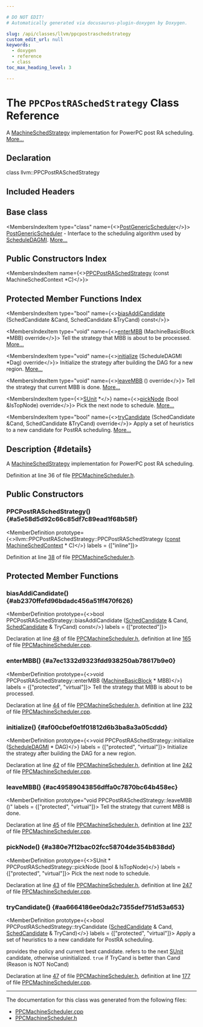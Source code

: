 ```yaml
---

# DO NOT EDIT!
# Automatically generated via docusaurus-plugin-doxygen by Doxygen.

slug: /api/classes/llvm/ppcpostraschedstrategy
custom_edit_url: null
keywords:
  - doxygen
  - reference
  - class
toc_max_heading_level: 3

---
```





# The `PPCPostRASchedStrategy` Class Reference

<DoxygenPage pluginConfig={pluginConfig}>

A <a href="/docs/api/classes/llvm/machineschedstrategy">MachineSchedStrategy</a> implementation for PowerPC post RA scheduling. <a href="#details">More...</a>

## Declaration

<CodeBlock>class llvm::PPCPostRASchedStrategy</CodeBlock>

## Included Headers

<IncludesList>
<IncludesListItem
  filePath="Target/PowerPC/PPCMachineScheduler.h"
  permalink="/docs/api/files/lib/lib/target/lib/target/powerpc/ppcmachinescheduler-h"
  isLocal="true" />
</IncludesList>

## Base class

<MembersIndex>

<MembersIndexItem
  type="class"
  name={<><a href="/docs/api/classes/llvm/postgenericscheduler">PostGenericScheduler</a></>}>
<a href="/docs/api/classes/llvm/postgenericscheduler">PostGenericScheduler</a> - Interface to the scheduling algorithm used by <a href="/docs/api/classes/llvm/scheduledagmi">ScheduleDAGMI</a>. <a href="/docs/api/classes/llvm/postgenericscheduler/#details">More...</a>
</MembersIndexItem>

</MembersIndex>

## Public Constructors Index

<MembersIndex>

<MembersIndexItem
  name={<><a href="#a5e58d5d92c66c85df7c89ead1f68b58f">PPCPostRASchedStrategy</a> (const MachineSchedContext &#42;C)</>}>
</MembersIndexItem>

</MembersIndex>

## Protected Member Functions Index

<MembersIndex>

<MembersIndexItem
  type="bool"
  name={<><a href="#ab2370ffefd96bdadc456a51ff470f626">biasAddiCandidate</a> (SchedCandidate &amp;Cand, SchedCandidate &amp;TryCand) const</>}>
</MembersIndexItem>

<MembersIndexItem
  type="void"
  name={<><a href="#a7ec1332d9323fdd938250ab78617b9e0">enterMBB</a> (MachineBasicBlock &#42;MBB) override</>}>
Tell the strategy that MBB is about to be processed. <a href="#a7ec1332d9323fdd938250ab78617b9e0">More...</a>
</MembersIndexItem>

<MembersIndexItem
  type="void"
  name={<><a href="#af00cbef0e1f01812d6b3ba8a3a05cddd">initialize</a> (ScheduleDAGMI &#42;Dag) override</>}>
Initialize the strategy after building the DAG for a new region. <a href="#af00cbef0e1f01812d6b3ba8a3a05cddd">More...</a>
</MembersIndexItem>

<MembersIndexItem
  type="void"
  name={<><a href="#ac49589043856dffa0c7870bc64b458ec">leaveMBB</a> () override</>}>
Tell the strategy that current MBB is done. <a href="#ac49589043856dffa0c7870bc64b458ec">More...</a>
</MembersIndexItem>

<MembersIndexItem
  type={<><a href="/docs/api/classes/llvm/sunit">SUnit</a> &#42;</>}
  name={<><a href="#a380e7f12bac02fcc58704de354b838dd">pickNode</a> (bool &amp;IsTopNode) override</>}>
Pick the next node to schedule. <a href="#a380e7f12bac02fcc58704de354b838dd">More...</a>
</MembersIndexItem>

<MembersIndexItem
  type="bool"
  name={<><a href="#aa6664186ee0da2c7355def751d53a653">tryCandidate</a> (SchedCandidate &amp;Cand, SchedCandidate &amp;TryCand) override</>}>
Apply a set of heuristics to a new candidate for PostRA scheduling. <a href="#aa6664186ee0da2c7355def751d53a653">More...</a>
</MembersIndexItem>

</MembersIndex>

## Description {#details}

A <a href="/docs/api/classes/llvm/machineschedstrategy">MachineSchedStrategy</a> implementation for PowerPC post RA scheduling.

Definition at line 36 of file <a href="/docs/api/files/lib/lib/target/lib/target/powerpc/ppcmachinescheduler-h">PPCMachineScheduler.h</a>.

<SectionDefinition>

## Public Constructors

### PPCPostRASchedStrategy() {#a5e58d5d92c66c85df7c89ead1f68b58f}

<MemberDefinition
  prototype={<>llvm::PPCPostRASchedStrategy::PPCPostRASchedStrategy (<a href="/docs/api/files/lib/lib/target/lib/target/aarch64/aarch64promoteconstant-cpp/#a90f8350fecae261c25be85d38b451bff">const</a> <a href="/docs/api/structs/llvm/machineschedcontext">MachineSchedContext</a> &#42; C)</>}
  labels = {["inline"]}>

Definition at line <a href="/docs/api/files/lib/lib/target/lib/target/powerpc/ppcmachinescheduler-h/#l00038">38</a> of file <a href="/docs/api/files/lib/lib/target/lib/target/powerpc/ppcmachinescheduler-h">PPCMachineScheduler.h</a>.
</MemberDefinition>

</SectionDefinition>

<SectionDefinition>

## Protected Member Functions

### biasAddiCandidate() {#ab2370ffefd96bdadc456a51ff470f626}

<MemberDefinition
  prototype={<>bool PPCPostRASchedStrategy::biasAddiCandidate (<a href="/docs/api/structs/llvm/genericschedulerbase/schedcandidate">SchedCandidate</a> &amp; Cand, <a href="/docs/api/structs/llvm/genericschedulerbase/schedcandidate">SchedCandidate</a> &amp; TryCand) const</>}
  labels = {["protected"]}>

Declaration at line <a href="/docs/api/files/lib/lib/target/lib/target/powerpc/ppcmachinescheduler-h/#l00048">48</a> of file <a href="/docs/api/files/lib/lib/target/lib/target/powerpc/ppcmachinescheduler-h">PPCMachineScheduler.h</a>, definition at line <a href="/docs/api/files/lib/lib/target/lib/target/powerpc/ppcmachinescheduler-cpp/#l00165">165</a> of file <a href="/docs/api/files/lib/lib/target/lib/target/powerpc/ppcmachinescheduler-cpp">PPCMachineScheduler.cpp</a>.
</MemberDefinition>

### enterMBB() {#a7ec1332d9323fdd938250ab78617b9e0}

<MemberDefinition
  prototype={<>void PPCPostRASchedStrategy::enterMBB (<a href="/docs/api/classes/llvm/machinebasicblock">MachineBasicBlock</a> &#42; MBB)</>}
  labels = {["protected", "virtual"]}>
Tell the strategy that MBB is about to be processed.

Declaration at line <a href="/docs/api/files/lib/lib/target/lib/target/powerpc/ppcmachinescheduler-h/#l00044">44</a> of file <a href="/docs/api/files/lib/lib/target/lib/target/powerpc/ppcmachinescheduler-h">PPCMachineScheduler.h</a>, definition at line <a href="/docs/api/files/lib/lib/target/lib/target/powerpc/ppcmachinescheduler-cpp/#l00232">232</a> of file <a href="/docs/api/files/lib/lib/target/lib/target/powerpc/ppcmachinescheduler-cpp">PPCMachineScheduler.cpp</a>.
</MemberDefinition>

### initialize() {#af00cbef0e1f01812d6b3ba8a3a05cddd}

<MemberDefinition
  prototype={<>void PPCPostRASchedStrategy::initialize (<a href="/docs/api/classes/llvm/scheduledagmi">ScheduleDAGMI</a> &#42; DAG)</>}
  labels = {["protected", "virtual"]}>
Initialize the strategy after building the DAG for a new region.

Declaration at line <a href="/docs/api/files/lib/lib/target/lib/target/powerpc/ppcmachinescheduler-h/#l00042">42</a> of file <a href="/docs/api/files/lib/lib/target/lib/target/powerpc/ppcmachinescheduler-h">PPCMachineScheduler.h</a>, definition at line <a href="/docs/api/files/lib/lib/target/lib/target/powerpc/ppcmachinescheduler-cpp/#l00242">242</a> of file <a href="/docs/api/files/lib/lib/target/lib/target/powerpc/ppcmachinescheduler-cpp">PPCMachineScheduler.cpp</a>.
</MemberDefinition>

### leaveMBB() {#ac49589043856dffa0c7870bc64b458ec}

<MemberDefinition
  prototype="void PPCPostRASchedStrategy::leaveMBB ()"
  labels = {["protected", "virtual"]}>
Tell the strategy that current MBB is done.

Declaration at line <a href="/docs/api/files/lib/lib/target/lib/target/powerpc/ppcmachinescheduler-h/#l00045">45</a> of file <a href="/docs/api/files/lib/lib/target/lib/target/powerpc/ppcmachinescheduler-h">PPCMachineScheduler.h</a>, definition at line <a href="/docs/api/files/lib/lib/target/lib/target/powerpc/ppcmachinescheduler-cpp/#l00237">237</a> of file <a href="/docs/api/files/lib/lib/target/lib/target/powerpc/ppcmachinescheduler-cpp">PPCMachineScheduler.cpp</a>.
</MemberDefinition>

### pickNode() {#a380e7f12bac02fcc58704de354b838dd}

<MemberDefinition
  prototype={<>SUnit &#42; PPCPostRASchedStrategy::pickNode (bool &amp; IsTopNode)</>}
  labels = {["protected", "virtual"]}>
Pick the next node to schedule.

Declaration at line <a href="/docs/api/files/lib/lib/target/lib/target/powerpc/ppcmachinescheduler-h/#l00043">43</a> of file <a href="/docs/api/files/lib/lib/target/lib/target/powerpc/ppcmachinescheduler-h">PPCMachineScheduler.h</a>, definition at line <a href="/docs/api/files/lib/lib/target/lib/target/powerpc/ppcmachinescheduler-cpp/#l00247">247</a> of file <a href="/docs/api/files/lib/lib/target/lib/target/powerpc/ppcmachinescheduler-cpp">PPCMachineScheduler.cpp</a>.
</MemberDefinition>

### tryCandidate() {#aa6664186ee0da2c7355def751d53a653}

<MemberDefinition
  prototype={<>bool PPCPostRASchedStrategy::tryCandidate (<a href="/docs/api/structs/llvm/genericschedulerbase/schedcandidate">SchedCandidate</a> &amp; Cand, <a href="/docs/api/structs/llvm/genericschedulerbase/schedcandidate">SchedCandidate</a> &amp; TryCand)</>}
  labels = {["protected", "virtual"]}>
Apply a set of heuristics to a new candidate for PostRA scheduling.

<ParametersList title="Parameters">
<ParametersListItem name="Cand">provides the policy and current best candidate.</ParametersListItem>
<ParametersListItem name="TryCand">refers to the next <a href="/docs/api/classes/llvm/sunit">SUnit</a> candidate, otherwise uninitialized.</ParametersListItem>
</ParametersList>

<SectionUser title="Returns">
<code>true</code> if TryCand is better than Cand (Reason is NOT NoCand)
</SectionUser>

Declaration at line <a href="/docs/api/files/lib/lib/target/lib/target/powerpc/ppcmachinescheduler-h/#l00047">47</a> of file <a href="/docs/api/files/lib/lib/target/lib/target/powerpc/ppcmachinescheduler-h">PPCMachineScheduler.h</a>, definition at line <a href="/docs/api/files/lib/lib/target/lib/target/powerpc/ppcmachinescheduler-cpp/#l00177">177</a> of file <a href="/docs/api/files/lib/lib/target/lib/target/powerpc/ppcmachinescheduler-cpp">PPCMachineScheduler.cpp</a>.
</MemberDefinition>

</SectionDefinition>

<hr/>

The documentation for this class was generated from the following files:

<ul>
<li><a href="/docs/api/files/lib/lib/target/lib/target/powerpc/ppcmachinescheduler-cpp">PPCMachineScheduler.cpp</a></li>
<li><a href="/docs/api/files/lib/lib/target/lib/target/powerpc/ppcmachinescheduler-h">PPCMachineScheduler.h</a></li>
</ul>

</DoxygenPage>
